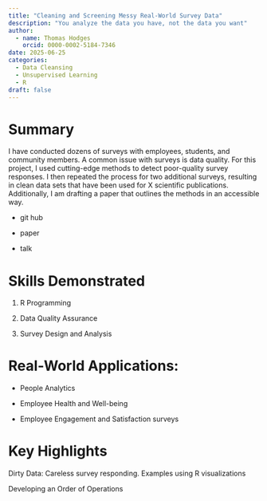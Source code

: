 ```yaml
---
title: "Cleaning and Screening Messy Real-World Survey Data"
description: "You analyze the data you have, not the data you want"
author:
  - name: Thomas Hodges
    orcid: 0000-0002-5184-7346
date: 2025-06-25
categories: 
  - Data Cleansing
  - Unsupervised Learning
  - R
draft: false
---
```


# Summary

I have conducted dozens of surveys with employees, students, and community members. A common issue with surveys is data quality. For this project, I used cutting-edge methods to detect poor-quality survey responses. I then repeated the process for two additional surveys, resulting in clean data sets that have been used for X scientific publications. Additionally, I am drafting a paper that outlines the methods in an accessible way.

-   git hub

-   paper

-   talk

# Skills Demonstrated

1.  R Programming

<!-- -->

2.  Data Quality Assurance

3.  Survey Design and Analysis

# Real-World Applications:

-   People Analytics

-   Employee Health and Well-being

-   Employee Engagement and Satisfaction surveys

# Key Highlights

Dirty Data: Careless survey responding. Examples using R visualizations

Developing an Order of Operations

## 
